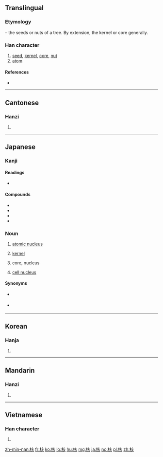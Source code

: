 {{also|覈}}
==Translingual==
===Etymology===
{{Han compound|木|t1=tree|亥|ls=psc|c1=s|c2=p}} – the seeds or nuts of a tree. By extension, the kernel or core generally.

===Han character===
{{Han char|rn=75|rad=木|as=06|sn=10|four=40982|canj=DYVO|ids=⿰[[木]][[亥]]}}

# [[seed]], [[kernel]], [[core]], [[nut]]
# [[atom]]

====References====
* {{Han ref|kx=0524.040|dkj=14743|dj=0912.070|hdz=21206.040|uh=6838|ud=26680|bh=AED6|bd=44758}}

----

==Cantonese==

===Hanzi===
{{yue-hanzi|jyut=[[hat6]], [[wat6]]|y=hat6, wat6}}

# {{defn|lang=yue|sort=木06}}

----

==Japanese==

===Kanji===
{{ja-kanji|grade=c|rs=木06}}

====Readings====
* {{ja-readings|on=[[かく]] (kaku)|kun=[[さね]] (sane)}}

====Compounds====
* {{ja-r|原子核|gloss=[[atomic nucleus]]|げんし かく}}
* {{ja-r|細胞核|gloss=[[cell nucleus]]|さいぼう かく}}
* {{ja-r|核実験|gloss=[[nuclear]] [[test]]|かく じっけん}}
* {{ja-r|核兵器|gloss=[[nuclear]] [[weapons]]|かく へいき}}

===Noun===
{{ja-noun|かく}}

# [[atomic nucleus]]
# {{context|algebra|lang=ja|sort=かく}} [[kernel]]
# {{context|astronomy|lang=ja|sort=かく}} core, nucleus
# [[cell nucleus]]

====Synonyms====
* {{sense|atomic nucleus}} {{ja-r|原子核|げんし かく}}
* {{sense|cell nucleus}} {{ja-r|細胞核|さいぼう かく}}
----

==Korean==

===Hanja===
{{ko-hanja|hangeul=[[핵]], [[홀]]|eumhun=|rv=haek, hol|mr=haek, hol|y=hayk, hol}}

# {{defn|lang=ko|sort=木06}}

----

==Mandarin==

===Hanzi===
{{cmn-hanzi|pin=[[hé]] ([[he2]]), [[hú]] ([[hu2]])|wg=ho<sup>2</sup>, hu<sup>2</sup>}}

# {{defn|lang=cmn|sort=木06}}

----

==Vietnamese==

===Han character===
{{vi-hantu|[[hạch]], [[cây]], [[cơi]], [[hột]]|rs=木06}}

# {{defn|lang=vi|sort=木06}}

[[zh-min-nan:核]]
[[fr:核]]
[[ko:核]]
[[lo:核]]
[[hu:核]]
[[mg:核]]
[[ja:核]]
[[no:核]]
[[pl:核]]
[[zh:核]]